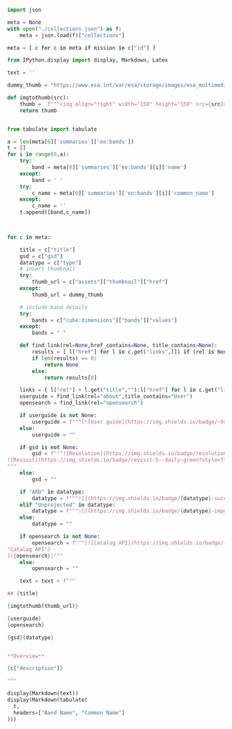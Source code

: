 
```python
import json

meta = None
with open("./collections.json") as f:
    meta = json.load(f)["collections"]

meta = [ c for c in meta if mission in c["id"] ]

from IPython.display import display, Markdown, Latex

text = ''

dummy_thumb = "https://www.esa.int/var/esa/storage/images/esa_multimedia/images/2015/06/northwest_italy_and_southern_france/15492215-1-eng-GB/Northwest_Italy_and_southern_France_pillars.jpg"

def imgtothumb(src):
    thumb =  f"""<img align="right" width="150" height="150" src={src}>"""
    return thumb


from tabulate import tabulate

a = len(meta[0]['summaries']['eo:bands'])
t = []
for i in range(0,a):
    try:
        band = meta[0]['summaries']['eo:bands'][i]['name']       
    except:
        band = ' '
    try:
        c_name = meta[0]['summaries']['eo:bands'][i]['common_name']
    except:
        c_name = ''
    t.append([band,c_name])
    


for c in meta:

    title = c["title"]
    gsd = c["gsd"]
    datatype = c["type"]
    # insert thumbnail
    try:
        thumb_url = c["assets"]["thumbnail"]["href"]
    except:
        thumb_url = dummy_thumb

    # include band details
    try: 
        bands = c["cube:dimensions"]["bands"]["values"]
    except:
        bands = " "

    def find_link(rel=None,href_contains=None, title_contains=None):
        results = [ l["href"] for l in c.get("links",[]) if (rel is None or l["rel"]==rel) and (href_contains==None or href_contains in l["href"]) and (title_contains==None or title_contains in l["title"]) ]
        if len(results) == 0:
            return None
        else:
            return results[0]

    links = { l["rel"] + l.get("title",""):l["href"] for l in c.get("links",[])}
    userguide = find_link(rel="about",title_contains="User")
    opensearch = find_link(rel="opensearch")

    if userguide is not None:
        userguide = f"""[![User guide](https://img.shields.io/badge/-User_guide-green"User guide")]({userguide})"""
    else:
        userguide = ""

    if gsd is not None:
        gsd = f"""![Resolution](https://img.shields.io/badge/resolution-{gsd}m-green?style=flat-square)
![Revisit](https://img.shields.io/badge/revisit-5--daily-green?style=flat-square)  
"""
    else:
        gsd = ""

    if "ARD" in datatype:
        datatype = f"""![](https://img.shields.io/badge/{datatype}-success) """
    elif "Unprojected" in datatype:
        datatype = f"""![](https://img.shields.io/badge/{datatype}-important) """
    else:
        datatype = ""

    if opensearch is not None:
        opensearch = f"""[![Catalog API](https://img.shields.io/badge/-Catalog_API-orange
"Catalog API")
]({opensearch})"""
    else:
        opensearch = ""

    text = text + f"""

## {title} 

{imgtothumb(thumb_url)}

{userguide} 
{opensearch}

{gsd}{datatype} 


**Overview**

{c["description"]}

"""

display(Markdown(text))
display(Markdown(tabulate(
  t, 
  headers=["Band Name", "Common Name"]
)))
```